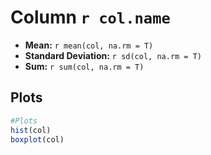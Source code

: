 

# Column `r col.name`

* **Mean:** `r mean(col, na.rm = T)`
* **Standard Deviation:** `r sd(col, na.rm = T)`
* **Sum:** `r sum(col, na.rm = T)`


## Plots


```r
#Plots
hist(col)
boxplot(col)
```

